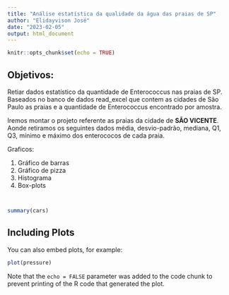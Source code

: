 ---
title: "Análise estatística da qualidade da água das praias de SP"
author: "Elidayvison José"
date: "2023-02-05"
output: html_document
---

```{r setup, include=FALSE}
knitr::opts_chunk$set(echo = TRUE)
```

## Objetivos:

Retiar dados estatístico da quantidade de Enterococcus nas praias de SP.
Baseados no banco de dados read_excel que contem as cidades de São Paulo as praias e a quantidade de Enterococcus encontrado por amostra.

Iremos montar o projeto referente as praias da cidade de **SÃO VICENTE**.
Aonde retiramos os seguintes dados média, desvio-padrão, mediana, Q1, Q3, mínimo e máximo dos enterococos de cada praia.

Graficos:

1. Gráfico de barras
2. Gráfico de pizza
3. Histograma
4. Box-plots

```{r}


```



```{r}


```


```{r }
summary(cars)
```

## Including Plots

You can also embed plots, for example:

```{r pressure, echo=FALSE}
plot(pressure)
```

Note that the `echo = FALSE` parameter was added to the code chunk to prevent printing of the R code that generated the plot.
